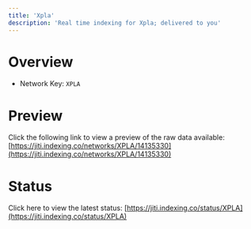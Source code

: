 ```yaml
---
title: 'Xpla'
description: 'Real time indexing for Xpla; delivered to you'
---
```


# Overview
- Network Key: `XPLA`

# Preview
Click the following link to view a preview of the raw data available: [https://jiti.indexing.co/networks/XPLA/14135330](https://jiti.indexing.co/networks/XPLA/14135330)

# Status
Click here to view the latest status: [https://jiti.indexing.co/status/XPLA](https://jiti.indexing.co/status/XPLA)
